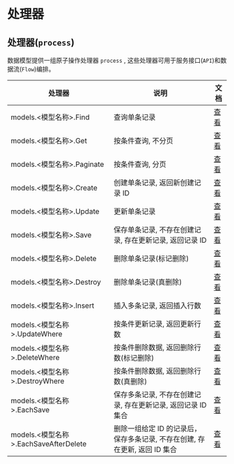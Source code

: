 # 处理器

## 处理器(`process`)

数据模型提供一组原子操作处理器 `process` , 这些处理器可用于服务接口(`API`)和数据流(`Flow`)编排。

| 处理器                                 | 说明                                                                       | 文档                                          |
| -------------------------------------- | -------------------------------------------------------------------------- | --------------------------------------------- |
| models.<模型名称\>.Find                | 查询单条记录                                                               | [查看](../处理器/process/Find)                |
| models.<模型名称\>.Get                 | 按条件查询, 不分页                                                         | [查看](../处理器/process/Get)                 |
| models.<模型名称\>.Paginate            | 按条件查询, 分页                                                           | [查看](../处理器/process/Paginate)            |
| models.<模型名称\>.Create              | 创建单条记录, 返回新创建记录 ID                                            | [查看](../处理器/process/Create)              |
| models.<模型名称\>.Update              | 更新单条记录                                                               | [查看](../处理器/process/Update)              |
| models.<模型名称\>.Save                | 保存单条记录, 不存在创建记录, 存在更新记录, 返回记录 ID                    | [查看](../处理器/process/Save)                |
| models.<模型名称\>.Delete              | 删除单条记录(标记删除)                                                     | [查看](../处理器/process/Delete)              |
| models.<模型名称\>.Destroy             | 删除单条记录(真删除)                                                       | [查看](../处理器/process/Destroy)             |
| models.<模型名称\>.Insert              | 插入多条记录, 返回插入行数                                                 | [查看](../处理器/process/Insert)              |
| models.<模型名称\>.UpdateWhere         | 按条件更新记录, 返回更新行数                                               | [查看](../处理器/process/UpdateWhere)         |
| models.<模型名称\>.DeleteWhere         | 按条件删除数据, 返回删除行数(标记删除)                                     | [查看](../处理器/process/DeleteWhere)         |
| models.<模型名称\>.DestroyWhere        | 按条件删除数据, 返回删除行数(真删除)                                       | [查看](../处理器/process/DestroyWhere)        |
| models.<模型名称\>.EachSave            | 保存多条记录, 不存在创建记录, 存在更新记录, 返回记录 ID 集合               | [查看](../处理器/process/EachSave)            |
| models.<模型名称\>.EachSaveAfterDelete | 删除一组给定 ID 的记录后，保存多条记录, 不存在创建, 存在更新, 返回 ID 集合 | [查看](../处理器/process/EachSaveAfterDelete) |

<Div style={{ display: "flex", justifyContent: "space-between" }}>
  <Link type="prev" title="介绍" link="参考手册/Query/介绍"></Link>
  <Link type="next" title="数据结构" link="参考手册/Query/数据结构"></Link>
</Div>
